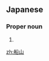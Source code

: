 ==Japanese==
{{ja-kanjitab|船|山}}

===Proper noun===
{{ja-pos|proper|ふなやま}}

# {{surname|lang=ja|sort=ふなやま}}

[[zh:船山]]